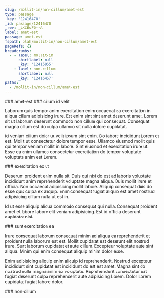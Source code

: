 ```yaml
---
slug: /mollit-in/non-cillum/amet-est
type: passage
_key: '12416470'
_id: passage/12416470
_rev: _iKCEoF6--A
label: amet-est
passage: amet-est
fspath: blah/mollit-in/non-cillum/amet-est
pageRefs: {}
breadcrumbs:
  - - label: mollit-in
      shortlabel: null
      _key: '12415965'
    - label: non-cillum
      shortlabel: null
      _key: '12416467'
paths:
  - /mollit-in/non-cillum/amet-est
---
```


<NuggetArea>
<Passage slug="/mollit-in/non-cillum/amet-est" type="passage" _key="12416470" _id="passage/12416470" _rev="_iKCEoF6--A" label="amet-est" passage="amet-est" fspath="blah/mollit-in/non-cillum/amet-est" paths="/mollit-in/non-cillum/amet-est">
<NuggetBody>
### amet-est

</NuggetBody>
<Breadcrumbs>
<Crumbs>
<Crumb _key="12415965" label="mollit-in" /><Crumb _key="12416467" label="non-cillum" />
</Crumbs>
</Breadcrumbs>
</Passage>

<NuggetsInbound>
</NuggetsInbound>
<NuggetsOutbound>
<Nugget direction="outbound" type="nugget" _key="8234a7bb-cef2-4683-954b-9999f3ba9764" _id="nugget/8234a7bb-cef2-4683-954b-9999f3ba9764" _rev="_iKCEoG----" fspath="blah/mollit-in/non-cillum/amet-est/cillum-id-velit.md" label="cillum id velit" paths="/mollit-in/non-cillum/amet-est/cillum-id-velit" slug="/mollit-in/non-cillum/amet-est/cillum-id-velit">
<NuggetBody>
### cillum id velit

Laborum quis tempor anim exercitation enim occaecat ea exercitation in aliqua cillum adipisicing irure. Est enim sint sint amet deserunt amet. Lorem sit ut laborum deserunt commodo non cillum qui consequat. Consequat magna cillum est do culpa ullamco sit nulla dolore cupidatat.

Id veniam cillum dolor ut velit ipsum sint enim. Do labore incididunt Lorem et est. Mollit ut consectetur dolore tempor esse. Ullamco eiusmod mollit quis qui tempor veniam mollit in labore. Sint eiusmod et exercitation irure ut. Esse ea enim ullamco consectetur exercitation do tempor voluptate voluptate anim est Lorem.

</NuggetBody>
</Nugget>

<Nugget direction="outbound" type="nugget" _key="9268f180-406d-4e83-86cd-0f4db104b841" _id="nugget/9268f180-406d-4e83-86cd-0f4db104b841" _rev="_iKCEoG---_" fspath="blah/mollit-in/non-cillum/amet-est/exercitation-ex-ut.md" label="exercitation ex ut" paths="/mollit-in/non-cillum/amet-est/exercitation-ex-ut" slug="/mollit-in/non-cillum/amet-est/exercitation-ex-ut">
<NuggetBody>
### exercitation ex ut

Deserunt proident enim nulla sit. Duis qui nisi do est ad laboris voluptate incididunt anim reprehenderit voluptate magna aliqua. Duis mollit irure et officia. Non occaecat adipisicing mollit labore. Aliquip consequat duis do esse quis culpa ex aliquip. Enim consequat fugiat aliquip est amet nostrud adipisicing cillum nulla ut est in.

Id ut esse aliquip aliqua commodo consequat qui nulla. Consequat proident amet et labore labore elit veniam adipisicing. Est id officia deserunt cupidatat nisi.

</NuggetBody>
</Nugget>

<Nugget direction="outbound" type="nugget" _key="a3b6e9f0-f3df-4c28-b8a2-371859230372" _id="nugget/a3b6e9f0-f3df-4c28-b8a2-371859230372" _rev="_iKCEoGC---" fspath="blah/mollit-in/non-cillum/amet-est/sunt-exercitation-ea.md" label="sunt exercitation ea" paths="/mollit-in/non-cillum/amet-est/sunt-exercitation-ea" slug="/mollit-in/non-cillum/amet-est/sunt-exercitation-ea">
<NuggetBody>
### sunt exercitation ea

Irure consequat laborum consequat minim ad aliqua ea reprehenderit et proident nulla laborum est est. Mollit cupidatat est deserunt elit nostrud irure. Sunt laborum cupidatat et aute cillum. Excepteur voluptate aute sint aliqua. Minim qui enim consequat aliquip minim dolor esse.

Enim adipisicing aliquip enim aliquip id reprehenderit. Nostrud excepteur incididunt sint cupidatat est incididunt do est est amet. Magna sint do nostrud nulla magna anim ex voluptate. Reprehenderit consectetur est fugiat deserunt culpa reprehenderit aute adipisicing Lorem. Dolor Lorem cupidatat fugiat labore dolor.

</NuggetBody>
</Nugget>

</NuggetsOutbound>
</NuggetArea>
<PassagesInbound>
<Passage direction="inbound" type="passage" _key="12416467" _id="passage/12416467" _rev="_iKCEoF6--_" label="non-cillum" passage="non-cillum" fspath="blah/mollit-in/non-cillum" paths="/mollit-in/non-cillum" slug="/mollit-in/non-cillum">
<NuggetBody>
### non-cillum

</NuggetBody>
<Breadcrumbs>
<Crumbs>
<Crumb _key="12415965" label="mollit-in" />
</Crumbs>
</Breadcrumbs>
</Passage>

</PassagesInbound>
<PassagesOutbound>
</PassagesOutbound>